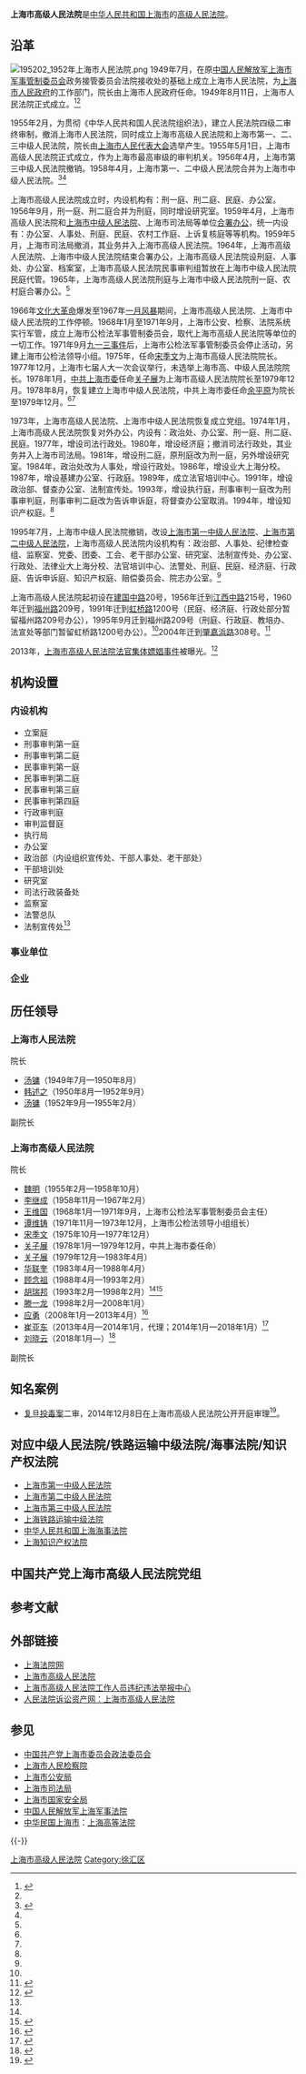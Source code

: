 {{noteTA|1=zh-hant:知識產權;zh-hans:知识产权;}}
{{Infobox PRCG
|机构名称=上海市高级人民法院
|标志1=National Emblem of the People's Republic of China.svg
|标志2=
|职位1=院长
|人员1=[[刘晓云_(1961年)|刘晓云]]
|衔级1=[[二级大法官|二级大法官]]
|上诉法院=[[中华人民共和国最高人民法院|中华人民共和国最高人民法院]]
|业务上级=[[中华人民共和国最高人民法院|中华人民共和国最高人民法院]]
|组织上级=[[上海市人民代表大会|上海市人民代表大会]]<br>[[上海市人民代表大会常务委员会|上海市人民代表大会常务委员会]]
|中共上级=[[中国共产党上海市委员会|中国共产党上海市委员会]]
|中共本级=中国共产党上海市高级人民法院党组
|机构类型=[[高级人民法院|高级人民法院]]
|行政级别=副省级
|授权法源=[[中华人民共和国宪法|中华人民共和国宪法]]
|组织法规=[[中华人民共和国人民法院组织法|中华人民共和国人民法院组织法]]
|地址1=[[上海市|上海市]][[徐汇区|徐汇区]][[肇嘉浜路|肇嘉浜路]]308号
|网站=上海法院网
|网址=http://www.hshfy.sh.cn/
|成立时间=
|时期1=
|机构1=
|image1=High peoples court of shanghai.jpg
|caption1=上海市高级人民法院大楼（2011年）
|a=[[上海市人民政府|上海市人民政府]]
|b=[[上海市人民检察院|上海市人民检察院]]
|c=[[上海市公安局|上海市公安局]]
|d=[[上海市国家安全局|上海市国家安全局]]
|e=[[上海市司法局|上海市司法局]]
}}

'''上海市高级人民法院'''是[[中华人民共和国|中华人民共和国]][[上海市|上海市]]的[[高级人民法院|高级人民法院]]。

== 沿革 ==
[[File:195202_1952年上海市人民法院.png|thumb]]
1949年7月，在原[[中国人民解放军上海市军事管制委员会|中国人民解放军上海市军事管制委员会]]政务接管委员会法院接收处的基础上成立上海市人民法院，为[[上海市人民政府|上海市人民政府]]的工作部门，院长由上海市人民政府任命。1949年8月11日，上海市人民法院正式成立。<ref name=xmw>{{Cite web |url=http://fayuan.xinmin.cn/fyfc/2011/01/28/9126885.html |title=上海市高级人民法院，新民网，2011-01-28 |accessdate=2014-11-28 |archive-date=2014-12-04 |archive-url=https://web.archive.org/web/20141204173346/http://fayuan.xinmin.cn/fyfc/2011/01/28/9126885.html |dead-url=yes }}</ref><ref name=yuanzhang/>

1955年2月，为贯彻《中华人民共和国人民法院组织法》，建立人民法院四级二审终审制，撤消上海市人民法院，同时成立上海市高级人民法院和上海市第一、二、三中级人民法院，院长由[[上海市人民代表大会|上海市人民代表大会]]选举产生。1955年5月1日，上海市高级人民法院正式成立，作为上海市最高审级的审判机关。1956年4月，上海市第三中级人民法院撤销。1958年4月，上海市第一、二中级人民法院合并为上海市中级人民法院。<ref name=shfyw>{{Cite web |url=http://www.hshfy.sh.cn/itwyydj/gweb/wsyy/qzjs.html |title=上海市高级人民法院全宗介绍，上海市高级人民法院网，于2014-11-28查阅 |access-date=2014-11-28 |archive-url=https://web.archive.org/web/20150924031621/http://www.hshfy.sh.cn/itwyydj/gweb/wsyy/qzjs.html |archive-date=2015-09-24 |dead-url=yes }}</ref><ref name=yuanzhang/>

上海市高级人民法院成立时，内设机构有：刑一庭、刑二庭、民庭、办公室。1956年9月，刑一庭、刑二庭合并为刑庭，同时增设研究室。1959年4月，上海市高级人民法院和[[上海市中级人民法院|上海市中级人民法院]]、上海市司法局等单位[[合署办公|合署办公]]，统一内设有：办公室、人事处、刑庭、民庭、农村工作庭、上诉复核庭等等机构。1959年5月，上海市司法局撤消，其业务并入上海市高级人民法院。1964年，上海市高级人民法院、上海市中级人民法院结束合署办公，上海市高级人民法院设刑庭、人事处、办公室、档案室，上海市高级人民法院民事审判组暂放在上海市中级人民法院民庭代管。1965年，上海市高级人民法院刑庭与上海市中级人民法院刑一庭、农村庭合署办公。<ref name=shfyw/>

1966年[[文化大革命|文化大革命]]爆发至1967年[[一月风暴|一月风暴]]期间，上海市高级人民法院、上海市中级人民法院的工作停顿。1968年1月至1971年9月，上海市公安、检察、法院系统实行军管，成立上海市公检法军事管制委员会，取代上海市高级人民法院等单位的一切工作。1971年9月[[九一三事件|九一三事件]]后，上海市公检法军事管制委员会停止活动，另建上海市公检法领导小组。1975年，任命[[宋季文|宋季文]]为上海市高级人民法院院长。1977年12月，上海市七届人大一次会议举行，未选举上海市高、中级人民法院院长。1978年1月，[[中共上海市委|中共上海市委]]任命[[关子展|关子展]]为上海市高级人民法院院长至1979年12月。1978年8月，恢复建立上海市中级人民法院，中共上海市委任命[[余平原|余平原]]为院长至1979年12月。<ref name=shfyw/><ref name=yuanzhang/>

1973年，上海市高级人民法院、上海市中级人民法院恢复成立党组。1974年1月，上海市高级人民法院恢复对外办公，内设有：政治处、办公室、刑一庭、刑二庭、民庭。1977年，增设司法行政处。1980年，增设经济庭；撤消司法行政处，其业务并入上海市司法局。1981年，增设刑二庭，原刑庭改为刑一庭，另外增设研究室。1984年，政治处改为人事处，增设行政处。1986年，增设业大上海分校。1987年，增设基建办公室、行政庭。1989年，成立法官培训中心。1991年，增设政治部、督查办公室、法制宣传处。1993年，增设执行庭，刑事审判一庭改为刑事审判庭，刑事审判二庭改为告诉申诉庭，将督查办公室取消。1994年，增设知识产权庭。<ref name=shfyw/> 

1995年7月，上海市中级人民法院撤销，改设[[上海市第一中级人民法院|上海市第一中级人民法院]]、[[上海市第二中级人民法院|上海市第二中级人民法院]]，上海市高级人民法院内设机构有：政治部、人事处、纪律检查组、监察室、党委、团委、工会、老干部办公室、研究室、法制宣传处、办公室、行政处、法律业大上海分校、法官培训中心、法警处、刑庭、民庭、经济庭、行政庭、告诉申诉庭、知识产权庭、赔偿委员会、院志办公室。<ref name=shfyw/>

上海市高级人民法院起初设在[[建国中路_(上海)|建国中路]]20号，1956年迁到[[江西中路|江西中路]]215号，1960年迁到[[福州路_(上海)|福州路]]209号，1991年迁到[[虹桥路|虹桥路]]1200号（民庭、经济庭、行政处部分暂留福州路209号办公），1995年9月迁到福州路209号（刑庭、行政庭、教培办、法宣处等部门暂留虹桥路1200号办公）。<ref name=shfyw/>2004年迁到[[肇嘉浜路|肇嘉浜路]]308号。<ref>{{Cite web |url=http://sh.sina.com.cn/news/20040702/103034372.shtml |title=上海市高级人民法院昨日搬新址，新浪，2004-07-02 |accessdate=2014-11-28 |archive-date=2020-09-23 |archive-url=https://web.archive.org/web/20200923233122/http://sh.sina.com.cn/news/20040702/103034372.shtml |dead-url=no }}</ref>

2013年，[[上海市高级人民法院法官集体嫖娼事件|上海市高级人民法院法官集体嫖娼事件]]被曝光。<ref>{{Cite web |url=http://news.qq.com/zt2013/faguanpiaoji/ |title=上海高院法官涉嫌集体嫖娼，腾讯网，于2014-11-28查阅 |accessdate=2014-11-28 |archive-date=2020-11-06 |archive-url=https://web.archive.org/web/20201106235424/https://news.qq.com/zt2013/faguanpiaoji/ |dead-url=no }}</ref>

== 机构设置 ==
=== 内设机构 ===
*立案庭
*刑事审判第一庭
*刑事审判第二庭
*民事审判第一庭
*民事审判第二庭
*民事审判第三庭
*民事审判第四庭
*行政审判庭
*审判监督庭
*执行局
*办公室
*政治部（内设组织宣传处、干部人事处、老干部处）
*干部培训处
*研究室
*司法行政装备处
*监察室
*法警总队
*法制宣传处<ref name=xmw/>

===事业单位===

===企业===

== 历任领导 ==
===上海市人民法院===
;院长
*[[汤镛|汤镛]]（1949年7月—1950年8月）
*[[韩述之|韩述之]]（1950年8月—1952年9月）
*[[汤镛|汤镛]]（1952年9月—1955年2月）

;副院长

===上海市高级人民法院===
;院长
*[[魏明_(皖南行署主任)|魏明]]（1955年2月—1958年10月）
*[[李继成|李继成]]（1958年11月—1967年2月）
*[[王维国|王维国]]（1968年1月—1971年9月，上海市公检法军事管制委员会主任）
*[[谭维铸|谭维铸]]（1971年11月—1973年12月，上海市公检法领导小组组长）
*[[宋季文|宋季文]]（1975年10月—1977年12月）
*[[关子展|关子展]]（1978年1月—1979年12月，中共上海市委任命）
*[[关子展|关子展]]（1979年12月—1983年4月）
*[[华联奎|华联奎]]（1983年4月—1988年4月）
*[[顾念祖|顾念祖]]（1988年4月—1993年2月）
*[[胡瑞邦|胡瑞邦]]（1993年2月—1998年2月）<ref name=shfyw/><ref name=yuanzhang>{{Cite web |url=http://www.shtong.gov.cn/newsite/node2/node2245/node4492/node22331/node22370/node22390/userobject1ai53730.html |title=上海人民代表大会志 第七篇人物 第二章名录 五、上海市高、中级人民法院和上海海事法院院长，上海通，于2014-11-28查阅 |accessdate=2019-04-15 |archive-date=2020-09-23 |archive-url=https://web.archive.org/web/20200923233128/http://www.shtong.gov.cn/newsite/node2/node2245/node4492/node22331/node22370/node22390/userobject1ai53730.html |dead-url=no }}</ref>
*[[滕一龙|滕一龙]]（1998年2月—2008年1月）
*[[应勇|应勇]]（2008年1月—2013年4月）<ref>{{Cite web |url=http://www.spcsc.sh.cn/shrdgzw/node4/node24/userobject1ai5623.html |title=上海市人民代表大会常务委员会关于接受应勇辞去上海市高级人民法院院长职务请求的决定，上海人大，2013-05-09 |accessdate=2014-11-28 |archive-date=2016-03-04 |archive-url=https://web.archive.org/web/20160304195638/http://www.spcsc.sh.cn/shrdgzw/node4/node24/userobject1ai5623.html |dead-url=no }}</ref>
*[[崔亚东|崔亚东]]（2013年4月—2014年1月，代理；2014年1月—2018年1月）<ref>{{Cite web |url=http://sh.people.com.cn/n/2014/0123/c134768-20463120.html |title=崔亚东当选为上海市高级人民法院院长，人民网，2014-01-23 |accessdate=2014-11-28 |archive-date=2020-11-27 |archive-url=https://web.archive.org/web/20201127135919/http://sh.people.com.cn/n/2014/0123/c134768-20463120.html |dead-url=no }}</ref>
*[[刘晓云_(1961年)|刘晓云]]（2018年1月—）<ref>{{cite news|url=http://news.ifeng.com/a/20180128/55540862_0.shtml|publisher=人民法院报|date=2018-01-28|accessdate=2018-01-28|title=刘晓云当选上海高院院长|archive-date=2019-07-13|archive-url=https://web.archive.org/web/20190713143330/http://news.ifeng.com/a/20180128/55540862_0.shtml|dead-url=no}}</ref>
;副院长

== 知名案例 ==
* [[复旦投毒案|复旦投毒案]]二审，2014年12月8日在上海市高级人民法院公开开庭审理<ref>{{cite news|url=http://cd.qq.com/a/20141202/008553.htm|publisher=四川在线-华西都市报|date=2014-12-02|accessdate=2014-12-02|title=复旦投毒案本月8日二审 林森浩手写道歉信求原谅(图)|deadurl=yes|archiveurl=https://web.archive.org/web/20150108070418/http://cd.qq.com/a/20141202/008553.htm|archivedate=2015-01-08}}</ref>。

== 对应中级人民法院/铁路运输中级法院/海事法院/知识产权法院 ==
* [[上海市第一中级人民法院|上海市第一中级人民法院]]
* [[上海市第二中级人民法院|上海市第二中级人民法院]]
* [[上海市第三中级人民法院|上海市第三中级人民法院]]
* [[上海铁路运输中级法院|上海铁路运输中级法院]]
* [[中华人民共和国上海海事法院|中华人民共和国上海海事法院]]
* [[上海知识产权法院|上海知识产权法院]]

==中国共产党上海市高级人民法院党组==

== 参考文献 ==
{{Reflist}}

== 外部链接 == 
*[http://shfy.chinacourt.org/ 上海法院网]{{Wayback|url=http://shfy.chinacourt.org/ |date=20120911113910 }}
*[http://www.hshfy.sh.cn/ 上海市高级人民法院]{{Wayback|url=http://www.hshfy.sh.cn/ |date=20191202223643 }}
*[http://jubao.court.gov.cn/shh 上海市高级人民法院工作人员违纪违法举报中心]{{Wayback|url=http://jubao.court.gov.cn/shh |date=20201103144010 }}
*[https://web.archive.org/web/20170415013708/http://www.rmfysszc.gov.cn/statichtml/rm_sindex/98/rm_sindex.shtml 人民法院诉讼资产网：上海市高级人民法院]

== 参见 ==
*[[中国共产党上海市委员会政法委员会|中国共产党上海市委员会政法委员会]]
*[[上海市人民检察院|上海市人民检察院]]
*[[上海市公安局|上海市公安局]]
*[[上海市司法局|上海市司法局]]
*[[上海市国家安全局|上海市国家安全局]]
*[[中国人民解放军上海军事法院|中国人民解放军上海军事法院]]
*[[中华民国上海市|中华民国上海市]]：[[上海高等法院|上海高等法院]]

{{-}}
{{国家机关|上海市|level=高级}}
{{中华人民共和国各省级行政区|审判机关}}
{{中华人民共和国法院|地}}
{{上海政法|法院}}
[[Category:上海市高级人民法院|]]
[[Category:徐汇区|Category:徐汇区]]